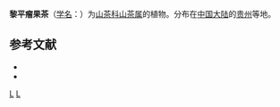 {{Speciesbox 
| taxon = Camellia lipingensis
| authority =  Chang
}}

'''黎平瘤果茶'''（[[学名|学名]]：{{lang|la|''Camellia lipingensis''}}）为[[山茶科|山茶科]][[山茶属|山茶属]]的植物。分布在[[中国大陆|中国大陆]]的[[贵州|贵州]]等地。

== 参考文献 ==
<div class="references-small">
*{{CPNI | zh=黎平瘤果茶 | id=CPNI-003-10084 | binomial=Camellia lipingensis | authority= | sub= | var= | f= | cv= | accessdate=2013年1月17日}}
* {{cite web| url =http://www.bioinfo.cn/db05/KmzwSpecies.php?action=view&id=28877| title =黎平廇果茶| work =《中国高等植物数据库全库》| publisher =中国科学院微生物研究所| author =昆明植物研究所| accessdate =2009-02-26| deadurl =yes| archiveurl =https://web.archive.org/web/20160305020325/http://www.bioinfo.cn/db05/KmzwSpecies.php?action=view&id=28877| archivedate =2016-03-05}}
</div>
{{Taxonbar|from=Q11178747}}

[[Category:山茶属|L]]
[[Category:贵州植物|L]]


{{植物小作品}}